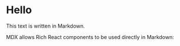 
# Hello

This text is written in Markdown.

MDX allows Rich React components to be used directly in Markdown: <Counter/>
